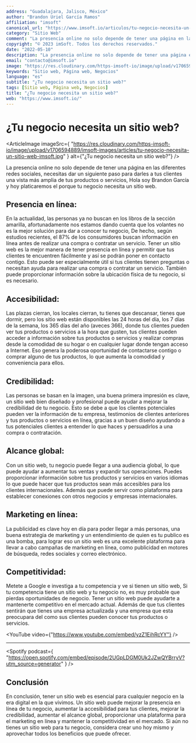 ```yaml
---
address: "Guadalajara, Jalisco, México"
author: "Brandon Uriel García Ramos"
affiliation: "imsoft"
canonical_url: "https://www.imsoft.io/articulos/tu-negocio-necesita-un-sitio-web"
category: "Sitio Web"
comment: "La presencia online no solo depende de tener una página en las diferentes redes sociales, necesitas dar un siguiente paso para darles a tus clientes una vista más amplia de tus productos o servicios, Hola soy Brandon García y hoy platicaremos el porque tu negocio necesita un sitio web."
copyright: "© 2023 imSoft. Todos los derechos reservados."
date: "2022-05-10"
description: "La presencia online no solo depende de tener una página en las diferentes redes sociales, necesitas dar un siguiente paso para darles a tus clientes una vista más amplia de tus productos o servicios, Hola soy Brandon García y hoy platicaremos el porque tu negocio necesita un sitio web."
email: "contacto@imsoft.io"
image: "https://res.cloudinary.com/https-imsoft-io/image/upload/v1706594889/imsoft-images/articles/tu-negocio-necesita-un-sitio-web-imsoft.jpg"
keywords: "Sitio web, Página web, Negocios"
language: "es"
subtitle: "¿Tu negocio necesita un sitio web?"
tags: [Sitio web, Página web, Negocios]
title: "¿Tu negocio necesita un sitio web?"
web: "https://www.imsoft.io/"
---
```


# ¿Tu negocio necesita un sitio web?

<ArticleImage
  imageSrc={
    "https://res.cloudinary.com/https-imsoft-io/image/upload/v1706594889/imsoft-images/articles/tu-negocio-necesita-un-sitio-web-imsoft.jpg"
  }
  alt={"¿Tu negocio necesita un sitio web?"}
/>

La presencia online no solo depende de tener una página en las diferentes redes sociales, necesitas dar un siguiente paso para darles a tus clientes una vista más amplia de tus productos o servicios, Hola soy Brandon García y hoy platicaremos el porque tu negocio necesita un sitio web.

## Presencia en línea:

En la actualidad, las personas ya no buscan en los libros de la sección amarilla, afortunadamente nos estamos dando cuenta que los volantes no es la mejor solución para dar a conocer tu negocio, De hecho, según estudios recientes, el 87% de los consumidores buscan información en línea antes de realizar una compra o contratar un servicio. Tener un sitio web es la mejor manera de tener presencia en línea y permitir que tus clientes te encuentren fácilmente y así se podrán poner en contacto contigo. Esto puede ser especialmente útil si tus clientes tienen preguntas o necesitan ayuda para realizar una compra o contratar un servicio. También puede proporcionar información sobre la ubicación física de tu negocio, si es necesario.

## Accesibilidad:

Las plazas cierran, los locales cierran, tu tienes que descansar, tienes que dormir, pero los sitio web están disponibles las 24 horas del día, los 7 días de la semana, los 365 días del año (aveces 366), donde tus clientes pueden ver tus productos o servicios a la hora que gusten, tus clientes pueden acceder a información sobre tus productos o servicios y realizar compras desde la comodidad de su hogar o en cualquier lugar donde tengan acceso a Internet. Eso genera la poderosa oportunidad de contactarse contigo o comprar alguno de tus productos, lo que aumenta la comodidad y conveniencia para ellos.

## Credibilidad:

Las personas se basan en la imagen, una buena primera impresión es clave, un sitio web bien diseñado y profesional puede ayudar a mejorar la credibilidad de tu negocio. Esto se debe a que los clientes potenciales pueden ver la información de tu empresa, testimonios de clientes anteriores y tus productos o servicios en línea, gracias a un buen diseño ayudando a tus potenciales clientes a entender lo que haces y persuadirlos a una compra o contratación.

## Alcance global:

Con un sitio web, tu negocio puede llegar a una audiencia global, lo que puede ayudar a aumentar tus ventas y expandir tus operaciones. Puedes proporcionar información sobre tus productos y servicios en varios idiomas lo que puede hacer que tus productos sean más accesibles para los clientes internacionales. Además que puede servir como plataforma para establecer conexiones con otros negocios y empresas internacionales.

## Marketing en línea:

La publicidad es clave hoy en día para poder llegar a más personas, una buena estrategia de marketing y un entendimiento de quien es tu publico es una bomba, para lograr eso un sitio web es una excelente plataforma para llevar a cabo campañas de marketing en línea, como publicidad en motores de búsqueda, redes sociales y correo electrónico.

## Competitividad:

Metete a Google e investiga a tu competencia y ve si tienen un sitio web, Si tu competencia tiene un sitio web y tu negocio no, es muy probable que pierdas oportunidades de negocio. Tener un sitio web puede ayudarte a mantenerte competitivo en el mercado actual. Además de que tus clientes sentirán que tienes una empresa actualizada y una empresa que esta preocupara del como sus clientes pueden conocer tus productos o servicios.

<YouTube video={"https://www.youtube.com/embed/yzZ1EihRcYY"} />

---

<Spotify
  podcast={
    "https://open.spotify.com/embed/episode/2UGpLDGM0Uk2JZwQYBrryV?utm_source=generator"
  }
/>

## Conclusión

En conclusión, tener un sitio web es esencial para cualquier negocio en la era digital en la que vivimos. Un sitio web puede mejorar la presencia en línea de tu negocio, aumentar la accesibilidad para tus clientes, mejorar la credibilidad, aumentar el alcance global, proporcionar una plataforma para el marketing en línea y mantener la competitividad en el mercado. Si aún no tienes un sitio web para tu negocio, considera crear uno hoy mismo y aprovechar todos los beneficios que puede ofrecer.
